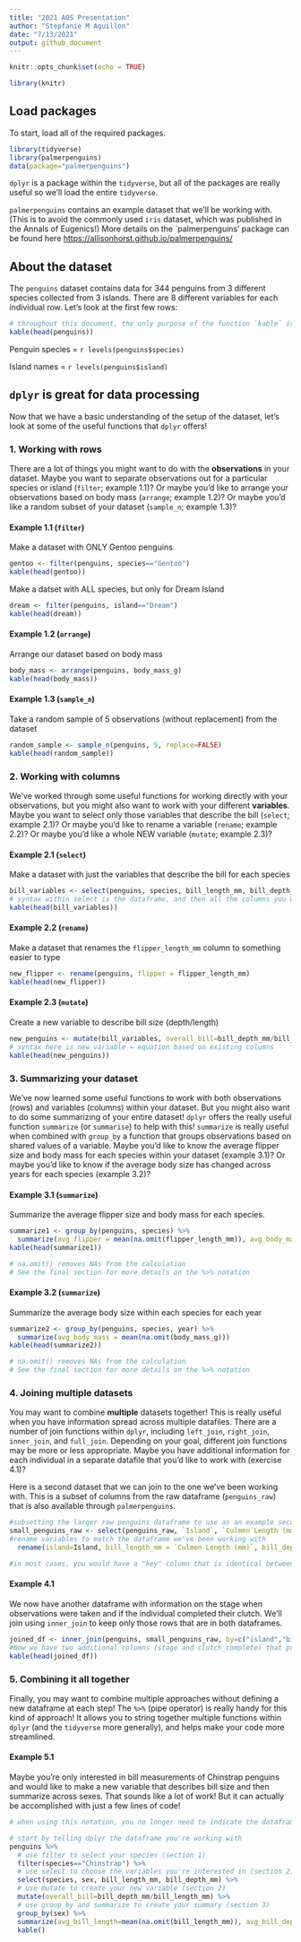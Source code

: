 ```yaml
---
title: "2021 AOS Presentation"
author: "Stepfanie M Aguillon"
date: "7/13/2021"
output: github_document
---
```


```r
knitr::opts_chunk$set(echo = TRUE)
```

```r
library(knitr)
```

## Load packages

To start, load all of the required packages. 

```r
library(tidyverse)
library(palmerpenguins)
data(package="palmerpenguins")
```

`dplyr` is a package within the `tidyverse`, but all of the packages are really useful so we'll load the entire `tidyverse`.

`palmerpenguins` contains an example dataset that we'll be working with. (This is to avoid the commonly used `iris` dataset, which was published in the Annals of Eugenics!) More details on the `palmerpenguins' package can be found here <https://allisonhorst.github.io/palmerpenguins/>



## About the dataset

The `penguins` dataset contains data for 344 penguins from 3 different species collected from 3 islands. There are 8 different variables for each individual row. Let's look at the first few rows:

```r
# throughout this document, the only purpose of the function `kable` is to provide nice visuals of the tables
kable(head(penguins))
```

Penguin species = `r levels(penguins$species)`

Island names = `r levels(penguins$island)`



## `dplyr` is great for data processing

Now that we have a basic understanding of the setup of the dataset, let's look at some of the useful functions that `dplyr` offers!

### 1. Working with rows

There are a lot of things you might want to do with the **observations** in your dataset. Maybe you want to separate observations out for a particular species or island (`filter`; example 1.1)? Or maybe you'd like to arrange your observations based on body mass (`arrange`; example 1.2)? Or maybe you'd like a random subset of your dataset (`sample_n`; example 1.3)?

#### Example 1.1 (`filter`)
Make a dataset with ONLY Gentoo penguins
```r
gentoo <- filter(penguins, species=="Gentoo")
kable(head(gentoo))
```

Make a datset with ALL species, but only for Dream Island
```r
dream <- filter(penguins, island=="Dream")
kable(head(dream))
```

#### Example 1.2 (`arrange`)
Arrange our dataset based on body mass
```r
body_mass <- arrange(penguins, body_mass_g)
kable(head(body_mass))
```

#### Example 1.3 (`sample_n`)
Take a random sample of 5 observations (without replacement) from the dataset
```r
random_sample <- sample_n(penguins, 5, replace=FALSE)
kable(head(random_sample))
```


### 2. Working with columns

We've worked through some useful functions for working directly with your observations, but you might also want to work with your different **variables**. Maybe you want to select only those variables that describe the bill (`select`; example 2.1)? Or maybe you'd like to rename a variable (`rename`; example 2.2)? Or maybe you'd like a whole NEW variable (`mutate`; example 2.3)?

#### Example 2.1 (`select`)
Make a dataset with just the variables that describe the bill for each species
```r
bill_variables <- select(penguins, species, bill_length_mm, bill_depth_mm)
# syntax within select is the dataframe, and then all the columns you would like to keep separated by commas
kable(head(bill_variables))
```

#### Example 2.2 (`rename`)
Make a dataset that renames the `flipper_length_mm` column to something easier to type
```r
new_flipper <- rename(penguins, flipper = flipper_length_mm)
kable(head(new_flipper))
```

#### Example 2.3 (`mutate`)
Create a new variable to describe bill size (depth/length)
```r
new_penguins <- mutate(bill_variables, overall_bill=bill_depth_mm/bill_length_mm)
# syntax here is new_variable = equation based on existing columns
kable(head(new_penguins))
```


### 3. Summarizing your dataset

We've now learned some useful functions to work with both observations (rows) and variables (columns) within your dataset. But you might also want to do some summarizing of your entire dataset! `dplyr` offers the really useful function `summarize` (or `summarise`) to help with this! `summarize` is really useful when combined with `group_by` a function that groups observations based on shared values of a variable. Maybe you'd like to know the average flipper size and body mass for each species within your dataset (example 3.1)? Or maybe you'd like to know if the average body size has changed across years for each species (example 3.2)?

#### Example 3.1 (`summarize`)
Summarize the average flipper size and body mass for each species.
```r
summarize1 <- group_by(penguins, species) %>%
  summarize(avg_flipper = mean(na.omit(flipper_length_mm)), avg_body_mass = mean(na.omit(body_mass_g)))
kable(head(summarize1))

# na.omit() removes NAs from the calculation
# See the final section for more details on the %>% notation
```

#### Example 3.2 (`summarize`)
Summarize the average body size within each species for each year
```r
summarize2 <- group_by(penguins, species, year) %>%
  summarize(avg_body_mass = mean(na.omit(body_mass_g)))
kable(head(summarize2))

# na.omit() removes NAs from the calculation
# See the final section for more details on the %>% notation
```


### 4. Joining multiple datasets

You may want to combine **multiple** datasets together! This is really useful when you have information spread across multiple datafiles. There are a number of join functions within `dplyr`, including `left_join`, `right_join`, `inner_join`, and `full_join`. Depending on your goal, different join functions may be more or less appropriate. Maybe you have additional information for each individual in a separate datafile that you'd like to work with (exercise 4.1)?

Here is a second dataset that we can join to the one we've been working with. This is a subset of columns from the raw dataframe (`penguins_raw`) that is also available through `palmerpenguins`.
```r
#subsetting the larger raw penguins dataframe to use as an example second dataframe to join with
small_penguins_raw <- select(penguins_raw, `Island`, `Culmen Length (mm)`, `Culmen Depth (mm)`, `Flipper Length (mm)`, `Stage`, `Clutch Completion`) %>%
#rename variables to match the dataframe we've been working with
  rename(island=Island, bill_length_mm = `Culmen Length (mm)`, bill_depth_mm = `Culmen Depth (mm)`, flipper_length_mm = `Flipper Length (mm)`, stage = Stage, clutch_complete = `Clutch Completion`)

#in most cases, you would have a "key" column that is identical between your two dataframes, here I'm going to use a combination of Island ID, bill length, bill depth, and flipper length to identify individuals and join the two dataframes
```

#### Example 4.1
We now have another dataframe with information on the stage when observations were taken and if the individual completed their clutch. We'll join using `inner_join` to keep only those rows that are in both dataframes. 
```r
joined_df <- inner_join(penguins, small_penguins_raw, by=c("island","bill_length_mm","bill_depth_mm","flipper_length_mm"))
#Now we have two additional columns (stage and clutch_complete) that provide more information on each individual in the dataset!
kable(head(joined_df))
```


### 5. Combining it all together

Finally, you may want to combine multiple approaches without defining a new dataframe at each step! The `%>%` (pipe operator) is really handy for this kind of approach! It allows you to string together multiple functions within `dplyr` (and the `tidyverse` more generally), and helps make your code more streamlined.

#### Example 5.1
Maybe you're only interested in bill measurements of Chinstrap penguins and would like to make a new variable that describes bill size and then summarize across sexes. That sounds like a lot of work! But it can actually be accomplished with just a few lines of code!
```r
# when using this notation, you no longer need to indicate the dataframe WITHIN each function because you tell dplyr the dataframe you're working with at the very beginning (by writing: penguins %>%)

# start by telling dplyr the dataframe you're working with 
penguins %>%
  # use filter to select your species (section 1)
  filter(species=="Chinstrap") %>%
  # use select to choose the variables you're interested in (section 2)
  select(species, sex, bill_length_mm, bill_depth_mm) %>%
  # use mutate to create your new variable (section 2)
  mutate(overall_bill=bill_depth_mm/bill_length_mm) %>%
  # use group_by and summarize to create your summary (section 3)
  group_by(sex) %>%
  summarize(avg_bill_length=mean(na.omit(bill_length_mm)), avg_bill_depth=mean(na.omit(bill_depth_mm)), avg_overall_bill=mean(na.omit(overall_bill))) %>%
  kable()
```
